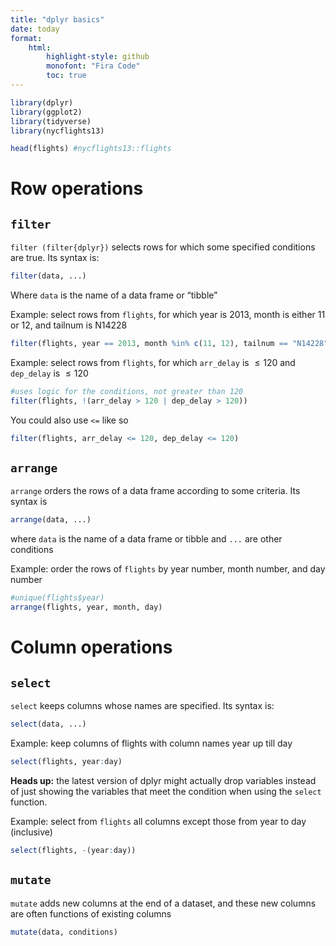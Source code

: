 ```yaml
---
title: "dplyr basics"
date: today
format:
    html:
        highlight-style: github
        monofont: "Fira Code"
        toc: true
---
```


```r
library(dplyr)
library(ggplot2)
library(tidyverse)
library(nycflights13)
```

```r
head(flights) #nycflights13::flights
```

# Row operations
## `filter`

`filter (filter{dplyr})` selects rows for which some specified conditions are true. Its syntax is:  
```r
filter(data, ...)
```
Where `data` is the name of a data frame or "tibble"

Example: select rows from `flights`, for which year is 2013, month is either 11 or 12, and tailnum is N14228

```r
filter(flights, year == 2013, month %in% c(11, 12), tailnum == "N14228")
```

Example: select rows from `flights`, for which `arr_delay` is $\leq 120$ and `dep_delay` is $\leq 120$

```r
#uses logic for the conditions, not greater than 120
filter(flights, !(arr_delay > 120 | dep_delay > 120))
```

You could also use `<=` like so
```r
filter(flights, arr_delay <= 120, dep_delay <= 120)
```

## `arrange`

`arrange` orders the rows of a data frame according to some criteria. Its syntax is  

```r
arrange(data, ...)
```

where `data` is the name of a data frame or tibble and `...` are other conditions

Example: order the rows of `flights` by year number, month number, and day number

```r
#unique(flights$year)
arrange(flights, year, month, day)
```

# Column operations
## `select`

`select` keeps columns whose names are specified. Its syntax is:  

```r
select(data, ...)
```

Example: keep columns of flights with column names year up till day

```r
select(flights, year:day)
```

<div class="alert alert-block alert-warning">
<b>Heads up:</b> the latest version of dplyr might actually drop variables instead of just showing the variables that meet the condition when using the <code>select</code> function.
</div>

Example: select from `flights` all columns except those from year to day (inclusive)

```r
select(flights, -(year:day))
```

## `mutate`
`mutate` adds new columns at the end of a dataset, and these new columns are often functions of existing columns

```r
mutate(data, conditions)
```